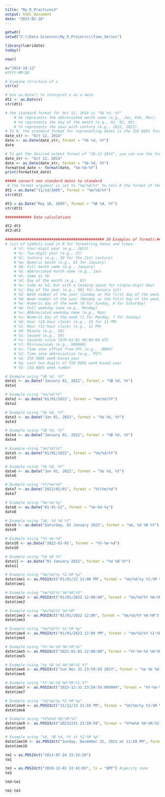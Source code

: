 ---
title: "My_R_Practices3"
output: html_document
date: "2023-03-28"
---

```{r}
getwd()
setwd("C:\\Data Science\\My_R_Projects\\Time_Series")
```


```{r}
library(lubridate)
today()

now()
```

```{r}
x="2014-10-12"
#YYYY-MM-DD

# Examine structure of x
str(x)
```

```{r}
# Use as.Date() to interpret x as a date
dt1 <- as.Date(x) 
str(dt1)

# the standard format for Oct 12, 2014 is "%b %d, %Y"
    # %b represents the abbreviated month name (e.g., Jan, Feb, Mar).
    # %d represents the day of the month (e.g., 01, 02, 03).
    # %Y represents the year with century (e.g., 2022, 2023).
# In R, the standard format for representing dates is the ISO 8601 format, which uses the year first, followed by the month and then the day. This is why the as.Date() function, using the format " %b %d, %Y", produces the output "2014-10-12".
date_str <- "Oct 12, 2014"
date <- as.Date(date_str, format = "%b %d, %Y")
date

# To get the desired output format of "10-12-2014", you can use the format() function to convert the Date object back to a string with the desired format. You cannot apply the format() function to a string directly. Here's an example:
date_str <- "Oct 12, 2014"
date <- as.Date(date_str, format = "%b %d, %Y")
formatted_date <- format(date, "%m-%d-%Y")
print(formatted_date)
```


```{r}
##### convert non standard dates to standard
 # the format argument is set to "%m/%d/%Y" to tell R the format of the date string
dt2 = as.Date("11/14/2005", format = "%m/%d/%Y")
str(dt2)

dt3 = as.Date("May 16, 1995", format = "%B %d, %Y")
str(dt3)
```
```{r}
############ Date calculations

dt2-dt3
dt2>dt3
```

```{r}
############################################# 20 Examples of formats:############################################
# list of symbols used in R for formatting dates and times:    
    # %Y: Four-digit year (e.g., 2022)
    # %y: Two-digit year (e.g., 22)
    # %C: Century (e.g., 20 for the 21st century)
    # %m: Numeric month (e.g., 01 for January)
    # %B: Full month name (e.g., January)
    # %b: Abbreviated month name (e.g., Jan)
    # %h: Same as %b
    # %d: Day of the month (e.g., 01)
    # %e: Same as %d, but with a leading space for single-digit days
    # %j: Day of the year (e.g., 001 for January 1st)
    # %U: Week number of the year (Sunday as the first day of the week)
    # %W: Week number of the year (Monday as the first day of the week)
    # %w: Numeric day of the week (0 for Sunday, 6 for Saturday)
    # %A: Full weekday name (e.g., Monday)
    # %a: Abbreviated weekday name (e.g., Mon)
    # %u: Numeric day of the week (1 for Monday, 7 for Sunday)
    # %H: Hour (24-hour clock) (e.g., 23 for 11 PM)
    # %I: Hour (12-hour clock) (e.g., 11 PM)
    # %M: Minute (e.g., 59)
    # %S: Second (e.g., 59)
    # %s: Seconds since 1970-01-01 00:00:00 UTC
    # %f: Microseconds (e.g., 999999)
    # %z: Time zone offset from UTC (e.g., -0800)
    # %Z: Time zone abbreviation (e.g., PST)
    # %G: ISO 8601 week-based year
    # %g: Last two digits of ISO 8601 week-based year
    # %V: ISO 8601 week number
```


```{r}
# Example using "%B %d, %Y"
date1 <- as.Date("January 01, 2022", format = "%B %d, %Y")
date1
```
```{r}
# Example using "%m/%d/%Y"
date2 <- as.Date("01/01/2022", format = "%m/%d/%Y")
date2
```

```{r}
# Example using "%b %d, %Y"
date3 <- as.Date("Jan 01, 2022", format = "%b %d, %Y")
date3
```

```{r}
# Example using "%B %d, %Y"
date4 <- as.Date("January 01, 2022", format = "%B %d, %Y")
date4
```

```{r}
# Example using "%m/%d/%Y"
date5 <- as.Date("01/01/2022", format = "%m/%d/%Y")
date5
```


```{r}
# Example using "%b %d, %Y"
date6 <- as.Date("Jan 01, 2022", format = "%b %d, %Y")
date6
```

```{r}
# Example using "%Y/%m/%d"
date7 <- as.Date("2022/01/01", format = "%Y/%m/%d")
date7
```

```{r}
# Example using "%m-%d-%y"
date8 <- as.Date("01-01-22", format = "%m-%d-%y")
date8
```


```{r}
# Example using "%A, %d %B %Y"
date9 <- as.Date("Saturday, 01 January 2022", format = "%A, %d %B %Y")
date9
```

```{r}
# Example using "%Y-%m-%d"
date10 <- as.Date("2022-01-01", format = "%Y-%m-%d")
date10
```

```{r}
# Example using "%d %B %Y"
date11 <- as.Date("01 January 2022", format = "%d %B %Y")
date11
```

```{r}
# Example using "%m/%d/%y %I:%M %p"
datetime1 <- as.POSIXct("01/01/22 12:00 PM", format = "%m/%d/%y %I:%M %p")
datetime1
```

```{r}
# Example using "%m/%d/%Y %H:%M:%S"
datetime2 <- as.POSIXct("01/01/2022 12:00:00", format = "%m/%d/%Y %H:%M:%S")
datetime2
```

```{r}
# Example using "%m/%d/%Y %H:%M"
datetime3 <- as.POSIXct("01/01/2022 12:00", format = "%m/%d/%Y %H:%M")
datetime3
```

```{r}
# Example using "%m/%d/%Y %I:%M %p"
datetime4 <- as.POSIXct("01/01/2022 12:00 PM", format = "%m/%d/%Y %I:%M %p")
datetime4
```

```{r}
# Example using "%Y-%m-%d %H:%M:%S"
datetime5 <- as.POSIXct("2022-01-01 12:00:00", format = "%Y-%m-%d %H:%M:%S")
datetime5
```

```{r}
# Example using "%a %b %d %H:%M:%S %Y"
datetime6 <- as.POSIXct("Sun Dec 31 23:59:59 2023", format = "%a %b %d %H:%M:%S %Y")
datetime6
```

```{r}
# Example using "%Y-%m-%d %H:%M:%S.%f"
datetime7 <- as.POSIXct("2023-12-31 23:59:59.999999", format = "%Y-%m-%d %H:%M:%S.%f")
datetime7
```

```{r}
# Example using "%d/%m/%y %I:%M %p"
datetime8 <- as.POSIXct("31/12/23 11:59 PM", format = "%d/%m/%y %I:%M %p")
datetime8
```

```{r}
# Example using "%Y%m%d %H:%M:%S"
datetime9 <- as.POSIXct("20231231 23:59:59", format = "%Y%m%d %H:%M:%S")
datetime9
```

```{r}
# Example using "%A, %B %d, %Y at %I:%M %p"
datetime10 <- as.POSIXct("Sunday, December 31, 2023 at 11:59 PM", format = "%A, %B %d, %Y at %I:%M %p")
datetime10
```
```{r}
tm1 = as.POSIXct("2013-07-24 23:55:26")
tm1

tm3 = as.POSIXct("2010-12-01 11:42:03", tz = "GMT") #specify zone
tm3

tm3>tm1

tm1-tm3
```












